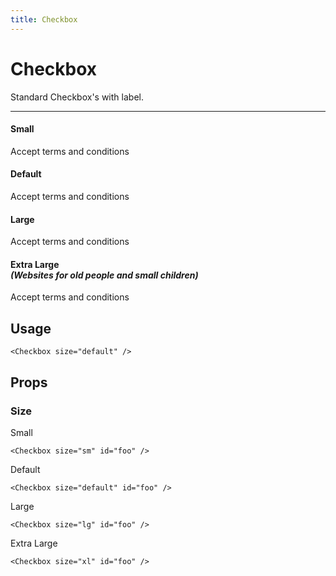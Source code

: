 ```yaml
---
title: Checkbox
---
```


# Checkbox

Standard Checkbox's with label.

---


<div className="flex flex-col gap-4">

#### Small

<div className="flex items-center space-x-2">
  <Checkbox size="sm" id="terms" />
  <label
    htmlFor="terms"
    className="text-sm font-sm leading-none peer-disabled:cursor-not-allowed peer-disabled:opacity-70"
  >
    Accept terms and conditions
  </label>
</div>

#### Default

<div className="flex items-center space-x-2">
  <Checkbox size="default" id="terms" />
  <label
    htmlFor="terms"
    className="text-sm font-medium leading-none peer-disabled:cursor-not-allowed peer-disabled:opacity-70"
  >
    Accept terms and conditions
  </label>
</div>

#### Large

<div className="flex items-center space-x-2">
  <Checkbox size="lg" id="terms" />
  <label
    htmlFor="terms"
    className="text-lg font-medium leading-none peer-disabled:cursor-not-allowed peer-disabled:opacity-70"
  >
    Accept terms and conditions
  </label>
</div>

#### Extra Large <br/> _(Websites for old people and small children)_

  <div className="flex items-center space-x-2">
    <Checkbox size="xl" id="terms" />
    <label
      htmlFor="terms"
      className="text-xl font-medium leading-none peer-disabled:cursor-not-allowed peer-disabled:opacity-70"
    >
      Accept terms and conditions
    </label>
  </div>
</div>

## Usage

```tsx
<Checkbox size="default" />
```

## Props

### Size

Small

```tsx
<Checkbox size="sm" id="foo" />
```

Default

```tsx
<Checkbox size="default" id="foo" />
```

Large

```tsx
<Checkbox size="lg" id="foo" />
```

Extra Large

```tsx
<Checkbox size="xl" id="foo" />
```
